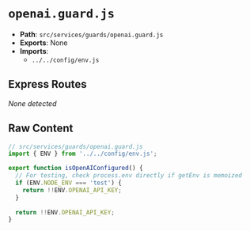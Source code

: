 # `openai.guard.js`

- **Path**: `src/services/guards/openai.guard.js`
- **Exports**: None
- **Imports**:
  - `../../config/env.js`

## Express Routes
_None detected_

## Raw Content

```js
// src/services/guards/openai.guard.js
import { ENV } from '../../config/env.js';

export function isOpenAIConfigured() {
  // For testing, check process.env directly if getEnv is memoized
  if (ENV.NODE_ENV === 'test') {
    return !!ENV.OPENAI_API_KEY;
  }
  
  return !!ENV.OPENAI_API_KEY;
}

```
